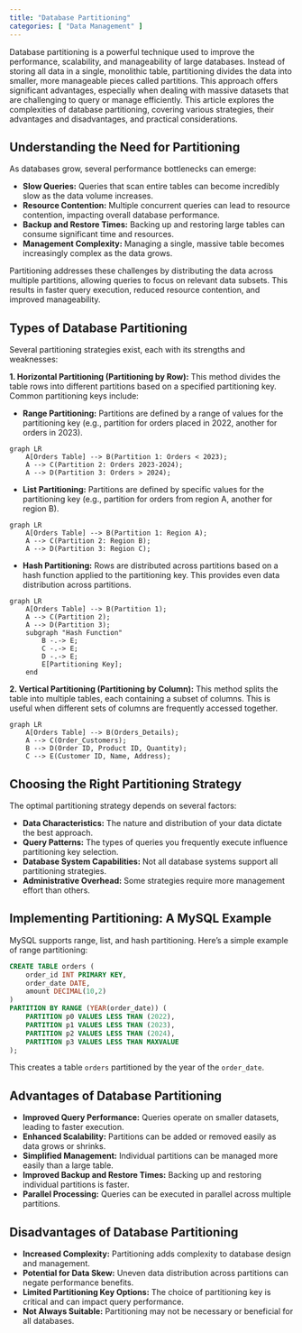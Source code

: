 ```yaml
---
title: "Database Partitioning"
categories: [ "Data Management" ]
---
```



Database partitioning is a powerful technique used to improve the performance, scalability, and manageability of large databases.  Instead of storing all data in a single, monolithic table, partitioning divides the data into smaller, more manageable pieces called partitions.  This approach offers significant advantages, especially when dealing with massive datasets that are challenging to query or manage efficiently.  This article explores the complexities of database partitioning, covering various strategies, their advantages and disadvantages, and practical considerations.

## Understanding the Need for Partitioning

As databases grow, several performance bottlenecks can emerge:

* **Slow Queries:**  Queries that scan entire tables can become incredibly slow as the data volume increases.
* **Resource Contention:** Multiple concurrent queries can lead to resource contention, impacting overall database performance.
* **Backup and Restore Times:** Backing up and restoring large tables can consume significant time and resources.
* **Management Complexity:** Managing a single, massive table becomes increasingly complex as the data grows.

Partitioning addresses these challenges by distributing the data across multiple partitions, allowing queries to focus on relevant data subsets. This results in faster query execution, reduced resource contention, and improved manageability.


## Types of Database Partitioning

Several partitioning strategies exist, each with its strengths and weaknesses:

**1. Horizontal Partitioning (Partitioning by Row):** This method divides the table rows into different partitions based on a specified partitioning key.  Common partitioning keys include:

* **Range Partitioning:** Partitions are defined by a range of values for the partitioning key (e.g., partition for orders placed in 2022, another for orders in 2023).

```mermaid
graph LR
    A[Orders Table] --> B(Partition 1: Orders < 2023);
    A --> C(Partition 2: Orders 2023-2024);
    A --> D(Partition 3: Orders > 2024);
```

* **List Partitioning:** Partitions are defined by specific values for the partitioning key (e.g., partition for orders from region A, another for region B).

```mermaid
graph LR
    A[Orders Table] --> B(Partition 1: Region A);
    A --> C(Partition 2: Region B);
    A --> D(Partition 3: Region C);
```

* **Hash Partitioning:** Rows are distributed across partitions based on a hash function applied to the partitioning key.  This provides even data distribution across partitions.

```mermaid
graph LR
    A[Orders Table] --> B(Partition 1);
    A --> C(Partition 2);
    A --> D(Partition 3);
    subgraph "Hash Function"
        B -.-> E;
        C -.-> E;
        D -.-> E;
        E[Partitioning Key];
    end
```

**2. Vertical Partitioning (Partitioning by Column):** This method splits the table into multiple tables, each containing a subset of columns.  This is useful when different sets of columns are frequently accessed together.

```mermaid
graph LR
    A[Orders Table] --> B(Orders_Details);
    A --> C(Order_Customers);
    B --> D(Order ID, Product ID, Quantity);
    C --> E(Customer ID, Name, Address);
```

## Choosing the Right Partitioning Strategy

The optimal partitioning strategy depends on several factors:

* **Data Characteristics:**  The nature and distribution of your data dictate the best approach.
* **Query Patterns:**  The types of queries you frequently execute influence partitioning key selection.
* **Database System Capabilities:**  Not all database systems support all partitioning strategies.
* **Administrative Overhead:**  Some strategies require more management effort than others.


## Implementing Partitioning: A MySQL Example

MySQL supports range, list, and hash partitioning. Here’s a simple example of range partitioning:

```sql
CREATE TABLE orders (
    order_id INT PRIMARY KEY,
    order_date DATE,
    amount DECIMAL(10,2)
)
PARTITION BY RANGE (YEAR(order_date)) (
    PARTITION p0 VALUES LESS THAN (2022),
    PARTITION p1 VALUES LESS THAN (2023),
    PARTITION p2 VALUES LESS THAN (2024),
    PARTITION p3 VALUES LESS THAN MAXVALUE
);
```

This creates a table `orders` partitioned by the year of the `order_date`.


## Advantages of Database Partitioning

* **Improved Query Performance:** Queries operate on smaller datasets, leading to faster execution.
* **Enhanced Scalability:** Partitions can be added or removed easily as data grows or shrinks.
* **Simplified Management:**  Individual partitions can be managed more easily than a large table.
* **Improved Backup and Restore Times:**  Backing up and restoring individual partitions is faster.
* **Parallel Processing:** Queries can be executed in parallel across multiple partitions.


## Disadvantages of Database Partitioning

* **Increased Complexity:** Partitioning adds complexity to database design and management.
* **Potential for Data Skew:** Uneven data distribution across partitions can negate performance benefits.
* **Limited Partitioning Key Options:** The choice of partitioning key is critical and can impact query performance.
* **Not Always Suitable:** Partitioning may not be necessary or beneficial for all databases.





